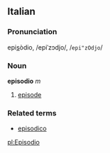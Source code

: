 ==Italian==
===Pronunciation===
epi<u>s</u>òdio, /epiˈzɔdjo/, /<tt>epi"zOdjo</tt>/
===Noun===
'''episodio''' ''m''

# [[episode]]

===Related terms===
*[[episodico]]

[[pl:Episodio]]